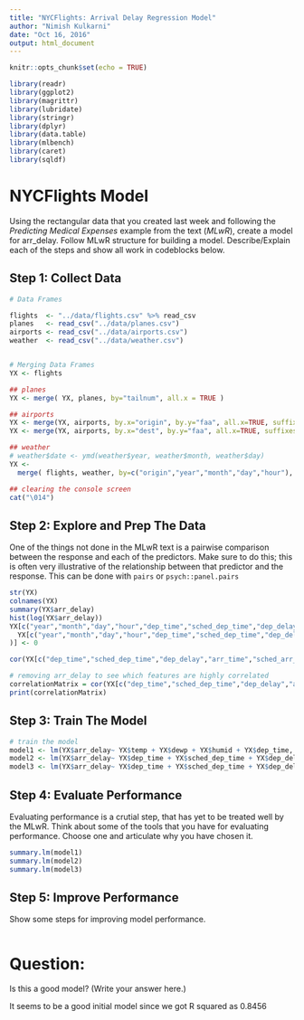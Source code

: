 ```yaml
---
title: "NYCFlights: Arrival Delay Regression Model"
author: "Nimish Kulkarni"
date: "Oct 16, 2016"
output: html_document
---
```


```r
knitr::opts_chunk$set(echo = TRUE)

library(readr)
library(ggplot2)
library(magrittr)
library(lubridate)
library(stringr)
library(dplyr)
library(data.table)
library(mlbench)
library(caret)
library(sqldf)
```

# NYCFlights Model

Using the rectangular data that you created last week and following the *Predicting Medical Expenses* example from the text (*MLwR*), create a model for arr_delay. Follow MLwR structure 
for building a model. Describe/Explain each of the steps and show all work in codeblocks below.


## Step 1: Collect Data 

```r
# Data Frames

flights  <- "../data/flights.csv" %>% read_csv 
planes   <- read_csv("../data/planes.csv")
airports <- read_csv("../data/airports.csv") 
weather  <- read_csv("../data/weather.csv")


# Merging Data Frames
YX <- flights 

## planes
YX <- merge( YX, planes, by="tailnum", all.x = TRUE )

## airports  
YX <- merge(YX, airports, by.x="origin", by.y="faa", all.x=TRUE, suffixes=c("", ".origin")  )
YX <- merge(YX, airports, by.x="dest", by.y="faa", all.x=TRUE, suffixes=c("", ".dest")  )

## weather
# weather$date <- ymd(weather$year, weather$month, weather$day)
YX <- 
  merge( flights, weather, by=c("origin","year","month","day","hour"), all.x=TRUE, suffixes=c('',".weather") )

## clearing the console screen
cat("\014")

```

## Step 2: Explore and Prep The Data


One of the things not done in the MLwR text is a pairwise comparison between the response and each of the predictors. Make sure to do this; this is often very illustrative of the relationship between that predictor and the response. This can be done with `pairs` or `psych::panel.pairs`


```r
str(YX)
colnames(YX)
summary(YX$arr_delay)
hist(log(YX$arr_delay))
YX[c("year","month","day","hour","dep_time","sched_dep_time","dep_delay","arr_time","sched_arr_time","arr_delay","air_time","distance","minute","temp", "dewp", "humid","wind_dir","wind_speed","wind_gust","precip","pressure","visib")][is.na(
  YX[c("year","month","day","hour","dep_time","sched_dep_time","dep_delay","arr_time","sched_arr_time","arr_delay","air_time","distance","minute","temp", "dewp", "humid","wind_dir","wind_speed","wind_gust","precip","pressure","visib")]
)] <- 0

cor(YX[c("dep_time","sched_dep_time","dep_delay","arr_time","sched_arr_time","arr_delay","air_time","distance","temp","dewp","humid","wind_dir","wind_speed","wind_gust","precip","pressure","visib")])

# removing arr_delay to see which features are highly correlated
correlationMatrix = cor(YX[c("dep_time","sched_dep_time","dep_delay","arr_time","sched_arr_time","air_time","distance","temp","dewp","humid","wind_dir","wind_speed","wind_gust","precip","pressure","visib")])
print(correlationMatrix)

```

## Step 3:  Train The Model

```r

# train the model
model1 <- lm(YX$arr_delay~ YX$temp + YX$dewp + YX$humid + YX$dep_time, data=YX)
model2 <- lm(YX$arr_delay~ YX$dep_time + YX$sched_dep_time + YX$dep_delay + YX$arr_time+ YX$sched_arr_time + YX$air_time + YX$distance+ YX$temp + YX$wind_dir + YX$wind_speed + YX$wind_gust + YX$precip + YX$pressure + YX$visib + YX$dewp + YX$humid , data=YX)
model3 <- lm(YX$arr_delay~ YX$dep_time + YX$sched_dep_time + YX$dep_delay + YX$arr_time + YX$air_time + YX$distance+ YX$temp + YX$wind_dir + YX$precip + YX$pressure + YX$visib + YX$dewp, data=YX)
```

## Step 4: Evaluate Performance

Evaluating performance is a crutial step, that has yet to be treated well by the MLwR. Think about some of the tools that you have for evaluating performance.  Choose one and articulate why you have chosen it.

```r
summary.lm(model1)
summary.lm(model2)
summary.lm(model3)
```


## Step 5: Improve Performance 

Show some steps for improving model performance.

```r

```


# Question:

Is this a good model?  (Write your answer here.)

It seems to be a good initial model since we got R squared as 0.8456
